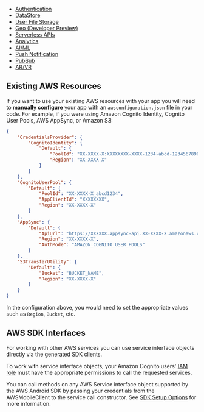 - [Authentication](/lib/auth/getting-started)
- [DataStore](/lib/datastore/getting-started)
- [User File Storage](/lib/storage/getting-started)
- [Geo (Developer Preview)](/lib/geo/getting-started)
- [Serverless APIs](/lib/graphqlapi/getting-started)
- [Analytics](/lib/analytics/getting-started)
- [AI/ML](/lib/predictions/getting-started) 
- [Push Notification](/lib/push-notifications/getting-started)
- [PubSub](/lib/pubsub/getting-started)
- [AR/VR](/lib/xr/getting-started)

## Existing AWS Resources

If you want to use your existing AWS resources with your app you will need to **manually configure** your app with an `awsconfiguration.json` file in your code. For example, if you were using Amazon Cognito Identity, Cognito User Pools, AWS AppSync, or Amazon S3:

```json
{
    "CredentialsProvider": {
        "CognitoIdentity": {
            "Default": {
                "PoolId": "XX-XXXX-X:XXXXXXXX-XXXX-1234-abcd-1234567890ab",
                "Region": "XX-XXXX-X"
            }
        }
    },
    "CognitoUserPool": {
        "Default": {
            "PoolId": "XX-XXXX-X_abcd1234",
            "AppClientId": "XXXXXXXX",
            "Region": "XX-XXXX-X"
        }
    },
    "AppSync": {
        "Default": {
            "ApiUrl": "https://XXXXXX.appsync-api.XX-XXXX-X.amazonaws.com/graphql",
            "Region": "XX-XXXX-X",
            "AuthMode": "AMAZON_COGNITO_USER_POOLS"
        }
    },
    "S3TransferUtility": {
        "Default": {
            "Bucket": "BUCKET_NAME",
            "Region": "XX-XXXX-X"
        }
    }
}
```

In the configuration above, you would need to set the appropriate values such as `Region`, `Bucket`, etc.

## AWS SDK Interfaces

For working with other AWS services you can use service interface objects directly via the generated SDK clients. 

<Callout>

To work with service interface objects, your Amazon Cognito users' [IAM role](https://docs.aws.amazon.com/cognito/latest/developerguide/iam-roles.html) must have the appropriate permissions to call the requested services.

</Callout>

You can call methods on any AWS Service interface object supported by the AWS Android SDK by passing your credentials from the AWSMobileClient to the service call constructor. See [SDK Setup Options](/sdk/configuration/setup-options) for more information.
